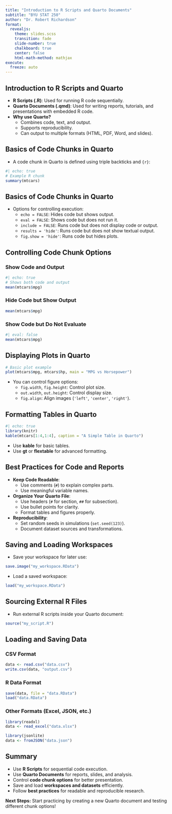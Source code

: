 ```yaml
---
title: "Introduction to R Scripts and Quarto Documents"
subtitle: "BYU STAT 250"
author: "Dr. Robert Richardson"
format: 
  revealjs:
    theme: slides.scss
    transition: fade
    slide-number: true
    chalkboard: true
    center: false
    html-math-method: mathjax
execute:
  freeze: auto
---
```


## Introduction to R Scripts and Quarto

- **R Scripts (.R)**: Used for running R code sequentially.
- **Quarto Documents (.qmd)**: Used for writing reports, tutorials, and presentations with embedded R code.
- **Why use Quarto?**
  - Combines code, text, and output.
  - Supports reproducibility.
  - Can output to multiple formats (HTML, PDF, Word, and slides).

## Basics of Code Chunks in Quarto

- A code chunk in Quarto is defined using triple backticks and `{r}`:

```r
#| echo: true
# Example R chunk
summary(mtcars)
```

## Basics of Code Chunks in Quarto

- Options for controlling execution:
  - `echo = FALSE`: Hides code but shows output.
  - `eval = FALSE`: Shows code but does not run it.
  - `include = FALSE`: Runs code but does not display code or output.
  - `results = 'hide'`: Runs code but does not show textual output.
  - `fig.show = 'hide'`: Runs code but hides plots.

## Controlling Code Chunk Options {.smaller}

::: panel-tabset
### Show Code and Output
```r
#| echo: true
# Shows both code and output
mean(mtcars$mpg)
```

### Hide Code but Show Output
```r
mean(mtcars$mpg)
```

### Show Code but Do Not Evaluate
```r
#| eval: false
mean(mtcars$mpg)
```
:::

## Displaying Plots in Quarto

```r
# Basic plot example
plot(mtcars$mpg, mtcars$hp, main = "MPG vs Horsepower")
```

- You can control figure options:
  - `fig.width`, `fig.height`: Control plot size.
  - `out.width`, `out.height`: Control display size.
  - `fig.align`: Align images (`'left'`, `'center'`, `'right'`).

## Formatting Tables in Quarto

```r
#| echo: true
library(knitr)
kable(mtcars[1:4,1:4], caption = "A Simple Table in Quarto")
```

- Use **kable** for basic tables.
- Use **gt** or **flextable** for advanced formatting.

## Best Practices for Code and Reports

- **Keep Code Readable**:
  - Use comments (`#`) to explain complex parts.
  - Use meaningful variable names.
- **Organize Your Quarto File**:
  - Use headers (`#` for section, `##` for subsection).
  - Use bullet points for clarity.
  - Format tables and figures properly.
- **Reproducibility**:
  - Set random seeds in simulations (`set.seed(123)`).
  - Document dataset sources and transformations.

## Saving and Loading Workspaces

- Save your workspace for later use:
```r
save.image("my_workspace.RData")
```
- Load a saved workspace:
```r
load("my_workspace.RData")
```

## Sourcing External R Files

- Run external R scripts inside your Quarto document:
```r
source("my_script.R")
```

## Loading and Saving Data

### CSV Format
```r
data <- read.csv("data.csv")
write.csv(data, "output.csv")
```

### R Data Format
```r
save(data, file = "data.RData")
load("data.RData")
```

### Other Formats (Excel, JSON, etc.)
```r
library(readxl)
data <- read_excel("data.xlsx")

library(jsonlite)
data <- fromJSON("data.json")
```

## Summary

- Use **R Scripts** for sequential code execution.
- Use **Quarto Documents** for reports, slides, and analysis.
- Control **code chunk options** for better presentation.
- Save and load **workspaces and datasets** efficiently.
- Follow **best practices** for readable and reproducible research.

**Next Steps:** Start practicing by creating a new Quarto document and testing different chunk options!
